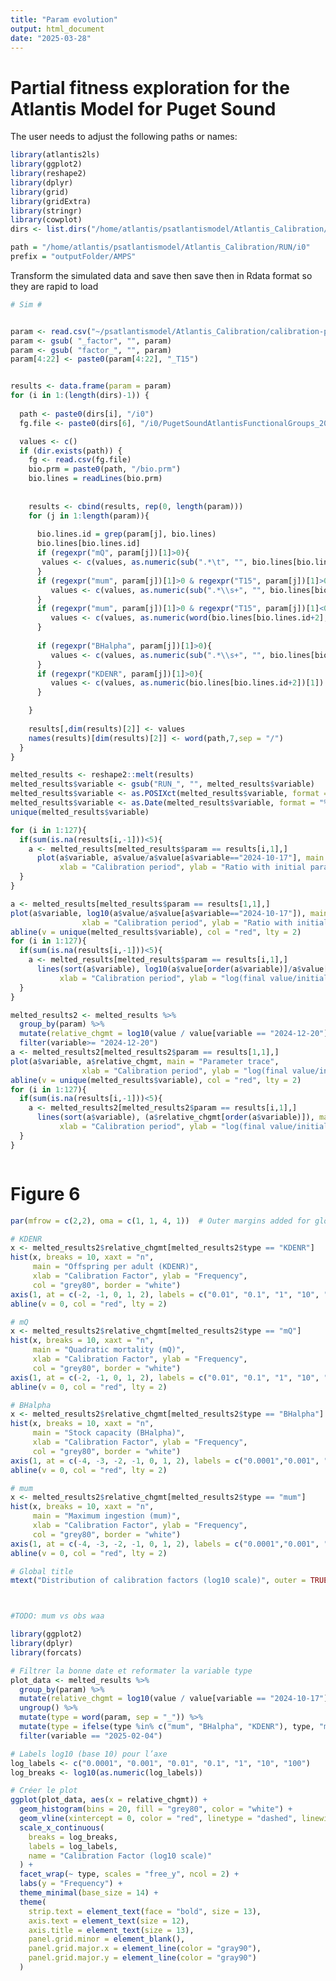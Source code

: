 ```yaml
---
title: "Param evolution"
output: html_document
date: "2025-03-28"
---
```


# Partial fitness exploration for the Atlantis Model for Puget Sound

The user needs to adjust the following paths or names:
```r
library(atlantis2ls)
library(ggplot2)
library(reshape2)
library(dplyr)
library(grid)
library(gridExtra)
library(stringr)
library(cowplot)
dirs <- list.dirs("/home/atlantis/psatlantismodel/Atlantis_Calibration/", recursive = F)

path = "/home/atlantis/psatlantismodel/Atlantis_Calibration/RUN/i0"
prefix = "outputFolder/AMPS"


```

Transform the simulated data and save then save then in Rdata format so they are rapid to load
```r
# Sim # 


param <- read.csv("~/psatlantismodel/Atlantis_Calibration/calibration-parameters-complete.csv")$names
param <- gsub( "_factor", "", param)
param <- gsub( "factor_", "", param)
param[4:22] <- paste0(param[4:22], "_T15")


results <- data.frame(param = param)
for (i in 1:(length(dirs)-1)) {
  
  path <- paste0(dirs[i], "/i0")
  fg.file <- paste0(dirs[6], "/i0/PugetSoundAtlantisFunctionalGroups_2024_V1.csv")

  values <- c()
  if (dir.exists(path)) {
    fg <- read.csv(fg.file)
    bio.prm = paste0(path, "/bio.prm")
    bio.lines = readLines(bio.prm)
  
  
    results <- cbind(results, rep(0, length(param)))
    for (j in 1:length(param)){
      
      bio.lines.id = grep(param[j], bio.lines)
      bio.lines[bio.lines.id]
      if (regexpr("mQ", param[j])[1]>0){
       values <- c(values, as.numeric(sub(".*\t", "", bio.lines[bio.lines.id]))[1]) 
      }
      if (regexpr("mum", param[j])[1]>0 & regexpr("T15", param[j])[1]>0){
         values <- c(values, as.numeric(sub(".*\\s+", "", bio.lines[bio.lines.id]))[1]) 
      }
      if (regexpr("mum", param[j])[1]>0 & regexpr("T15", param[j])[1]<0){
         values <- c(values, as.numeric(word(bio.lines[bio.lines.id+2], sep = " "))) 
      }
      
      if (regexpr("BHalpha", param[j])[1]>0){
         values <- c(values, as.numeric(sub(".*\\s+", "", bio.lines[bio.lines.id]))[1]) 
      }
      if (regexpr("KDENR", param[j])[1]>0){
         values <- c(values, as.numeric(bio.lines[bio.lines.id+2])[1])
      }

    }
    
    results[,dim(results)[2]] <- values
    names(results)[dim(results)[2]] <- word(path,7,sep = "/")
  }
}

melted_results <- reshape2::melt(results)   
melted_results$variable <- gsub("RUN_", "", melted_results$variable)
melted_results$variable <- as.POSIXct(melted_results$variable, format = "%m_%d_%Y")
melted_results$variable <- as.Date(melted_results$variable, format = "%m_%d_%Y")
unique(melted_results$variable)

for (i in 1:127){
  if(sum(is.na(results[i,-1]))<5){
    a <- melted_results[melted_results$param == results[i,1],]
      plot(a$variable, a$value/a$value[a$variable=="2024-10-17"], main = paste0(results[i,1]), 
           xlab = "Calibration period", ylab = "Ratio with initial parameter value")
  }
}

a <- melted_results[melted_results$param == results[1,1],]
plot(a$variable, log10(a$value/a$value[a$variable=="2024-10-17"]), main = "Parameter trace", 
                xlab = "Calibration period", ylab = "Ratio with initial parameter value", ylim = c(-3.6,2), type = "l")
abline(v = unique(melted_results$variable), col = "red", lty = 2)
for (i in 1:127){
  if(sum(is.na(results[i,-1]))<5){
    a <- melted_results[melted_results$param == results[i,1],]
      lines(sort(a$variable), log10(a$value[order(a$variable)]/a$value[a$variable=="2024-10-17"]), main = paste0(results[i,1]), 
           xlab = "Calibration period", ylab = "log(final value/initial value)")
  }
}

melted_results2 <- melted_results %>%
  group_by(param) %>%
  mutate(relative_chgmt = log10(value / value[variable == "2024-12-20"]))%>%
  filter(variable>= "2024-12-20")
a <- melted_results2[melted_results2$param == results[1,1],]
plot(a$variable, a$relative_chgmt, main = "Parameter trace", 
                xlab = "Calibration period", ylab = "log(final value/initial value)", ylim = c(-1.8,1.5), type = "l")
abline(v = unique(melted_results$variable), col = "red", lty = 2)
for (i in 1:127){
  if(sum(is.na(results[i,-1]))<5){
    a <- melted_results2[melted_results2$param == results[i,1],]
      lines(sort(a$variable), (a$relative_chgmt[order(a$variable)]), main = paste0(results[i,1]), 
           xlab = "Calibration period", ylab = "log(final value/initial value)")
  }
}



```

# Figure 6
```r
par(mfrow = c(2,2), oma = c(1, 1, 4, 1))  # Outer margins added for global title

# KDENR
x <- melted_results2$relative_chgmt[melted_results2$type == "KDENR"]
hist(x, breaks = 10, xaxt = "n",
     main = "Offspring per adult (KDENR)",
     xlab = "Calibration Factor", ylab = "Frequency",
     col = "grey80", border = "white")
axis(1, at = c(-2, -1, 0, 1, 2), labels = c("0.01", "0.1", "1", "10", "100"))
abline(v = 0, col = "red", lty = 2)

# mQ
x <- melted_results2$relative_chgmt[melted_results2$type == "mQ"]
hist(x, breaks = 10, xaxt = "n",
     main = "Quadratic mortality (mQ)",
     xlab = "Calibration Factor", ylab = "Frequency",
     col = "grey80", border = "white")
axis(1, at = c(-2, -1, 0, 1, 2), labels = c("0.01", "0.1", "1", "10", "100"))
abline(v = 0, col = "red", lty = 2)

# BHalpha
x <- melted_results2$relative_chgmt[melted_results2$type == "BHalpha"]
hist(x, breaks = 10, xaxt = "n",
     main = "Stock capacity (BHalpha)",
     xlab = "Calibration Factor", ylab = "Frequency",
     col = "grey80", border = "white")
axis(1, at = c(-4, -3, -2, -1, 0, 1, 2), labels = c("0.0001","0.001", "0.01", "0.1", "1", "10", "100"))
abline(v = 0, col = "red", lty = 2)

# mum
x <- melted_results2$relative_chgmt[melted_results2$type == "mum"]
hist(x, breaks = 10, xaxt = "n",
     main = "Maximum ingestion (mum)",
     xlab = "Calibration Factor", ylab = "Frequency",
     col = "grey80", border = "white")
axis(1, at = c(-4, -3, -2, -1, 0, 1, 2), labels = c("0.0001","0.001", "0.01", "0.1", "1", "10", "100"))
abline(v = 0, col = "red", lty = 2)

# Global title
mtext("Distribution of calibration factors (log10 scale)", outer = TRUE, cex = 1.2 , font = 2, adj = 0.55)



#TODO: mum vs obs waa
```
```r
library(ggplot2)
library(dplyr)
library(forcats)

# Filtrer la bonne date et reformater la variable type
plot_data <- melted_results %>%
  group_by(param) %>%
  mutate(relative_chgmt = log10(value / value[variable == "2024-10-17"])) %>%
  ungroup() %>%
  mutate(type = word(param, sep = "_")) %>%
  mutate(type = ifelse(type %in% c("mum", "BHalpha", "KDENR"), type, "mQ")) %>%
  filter(variable == "2025-02-04")

# Labels log10 (base 10) pour l’axe
log_labels <- c("0.0001", "0.001", "0.01", "0.1", "1", "10", "100")
log_breaks <- log10(as.numeric(log_labels))

# Créer le plot
ggplot(plot_data, aes(x = relative_chgmt)) +
  geom_histogram(bins = 20, fill = "grey80", color = "white") +
  geom_vline(xintercept = 0, color = "red", linetype = "dashed", linewidth = 1) +
  scale_x_continuous(
    breaks = log_breaks,
    labels = log_labels,
    name = "Calibration Factor (log10 scale)"
  ) +
  facet_wrap(~ type, scales = "free_y", ncol = 2) +
  labs(y = "Frequency") +
  theme_minimal(base_size = 14) +
  theme(
    strip.text = element_text(face = "bold", size = 13),
    axis.text = element_text(size = 12),
    axis.title = element_text(size = 13),
    panel.grid.minor = element_blank(),
    panel.grid.major.x = element_line(color = "gray90"),
    panel.grid.major.y = element_line(color = "gray90")
  )

```

